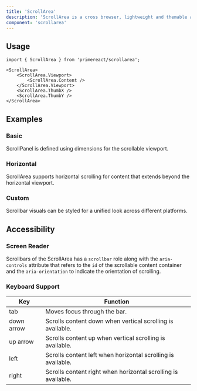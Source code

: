 ```yaml
---
title: 'ScrollArea'
description: 'ScrollArea is a cross browser, lightweight and themable alternative to native browser scrollbar.'
component: 'scrollarea'
---
```


## Usage

```tsx
import { ScrollArea } from 'primereact/scrollarea';
```

```tsx
<ScrollArea>
    <ScrollArea.Viewport>
        <ScrollArea.Content />
    </ScrollArea.Viewport>
    <ScrollArea.ThumbX />
    <ScrollArea.ThumbY />
</ScrollArea>
```

## Examples

### Basic

ScrollPanel is defined using dimensions for the scrollable viewport.

<DocComponentViewer name="scrollarea:basic-demo" />

### Horizontal

ScrollArea supports horizontal scrolling for content that extends beyond the horizontal viewport.

<DocComponentViewer name="scrollarea:horizontal-demo" />

### Custom

Scrollbar visuals can be styled for a unified look across different platforms.

<DocComponentViewer name="scrollarea:custom-demo" />

## Accessibility

### Screen Reader

Scrollbars of the ScrollArea has a `scrollbar` role along with the `aria-controls` attribute that refers to the `id` of the scrollable content container and the `aria-orientation` to indicate the orientation of scrolling.

### Keyboard Support

| Key        | Function                                                      |
| ---------- | ------------------------------------------------------------- |
| tab        | Moves focus through the bar.                                  |
| down arrow | Scrolls content down when vertical scrolling is available.    |
| up arrow   | Scrolls content up when vertical scrolling is available.      |
| left       | Scrolls content left when horizontal scrolling is available.  |
| right      | Scrolls content right when horizontal scrolling is available. |
